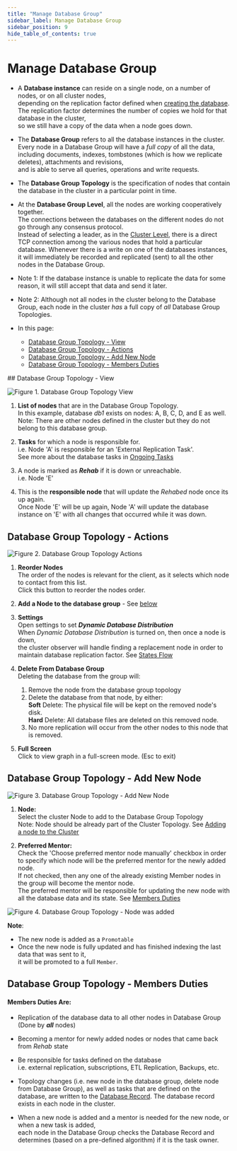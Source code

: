 ```yaml
---
title: "Manage Database Group"
sidebar_label: Manage Database Group
sidebar_position: 9
hide_table_of_contents: true
---
```



# Manage Database Group
<Admonition type="note" title="Note">

* A **Database instance** can reside on a single node, on a number of nodes, or on all cluster nodes,  
  depending on the replication factor defined when [creating the database](../../../studio/database/create-new-database/general-flow.mdx).  
  The replication factor determines the number of copies we hold for that database in the cluster,  
  so we still have a copy of the data when a node goes down.  

* The **Database Group** refers to all the database instances in the cluster.  
  Every node in a Database Group will have a _full copy_ of all the data,  
  including documents, indexes, tombstones (which is how we replicate deletes), 
  attachments and revisions,  
  and is able to serve all queries, operations and write requests.  

* The **Database Group Topology** is the specification of nodes that contain the database in the cluster in a particular point in time.  

* At the **Database Group Level**, all the nodes are working cooperatively together.  
  The connections between the databases on the different nodes do not go through any consensus protocol.  
  Instead of selecting a leader, as in the [Cluster Level](../../../studio/cluster/cluster-view.mdx), 
  there is a direct TCP connection among the various nodes that hold a particular database. 
  Whenever there is a write on one of the databases instances, it will immediately be recorded and replicated (sent) to all the other nodes in the Database Group.  

* Note 1: If the database instance is unable to replicate the data for some reason, it will still accept that data and send it later.  

* Note 2: Although not all nodes in the cluster belong to the Database Group, each node in the cluster _has_ a full copy of _all_ Database Group Topologies.  

* In this page:  
  * [Database Group Topology - View](../../../studio/database/settings/manage-database-group.mdx#database-group-topology---view)  
  * [Database Group Topology - Actions](../../../studio/database/settings/manage-database-group.mdx#database-group-topology---actions)  
  * [Database Group Topology - Add New Node](../../../studio/database/settings/manage-database-group.mdx#database-group-topology---add-new-node)  
  * [Database Group Topology - Members Duties](../../../studio/database/settings/manage-database-group.mdx#database-group-topology---members-duties)  
</Admonition>
## Database Group Topology - View

![Figure 1. Database Group Topology View](./assets/database-group-1.png)

1. **List of nodes** that are in the Database Group Topology.  
   In this example, database _db1_ exists on nodes: A, B, C, D, and E as well.  
   Note: There are other nodes defined in the cluster but they do not belong to this database group.  

2. **Tasks** for which a node is responsible for.  
   i.e. Node 'A' is responsible for an 'External Replication Task'.  
   See more about the database tasks in [Ongoing Tasks](../../../studio/database/tasks/ongoing-tasks/general-info.mdx)  

3. A node is marked as ***Rehab*** if it is down or unreachable.  
   i.e. Node 'E'  

4. This is the **responsible node** that will update the _Rehabed_ node once its up again.  
   Once Node 'E' will be up again, Node 'A' will update the database instance on 'E' with all changes that occurred while it was down.  




## Database Group Topology - Actions

![Figure 2. Database Group Topology Actions](./assets/database-group-2.png)

1. **Reorder Nodes**  
   The order of the nodes is relevant for the client, as it selects which node to contact from this list.  
   Click this button to reorder the nodes order.  

2. **Add a Node to the database group** - See [below](../../../studio/database/settings/manage-database-group.mdx#database-group-topology---add-new-node)  

3. **Settings**  
   Open settings to set ***Dynamic Database Distribution***  
   When _Dynamic Database Distribution_ is turned on, then once a node is down,  
   the cluster observer will handle finding a replacement node in order to maintain database replication factor.
   See [States Flow](../../../studio/server/debug/advanced/cluster-observer.mdx#states-flow)  

4. **Delete From Database Group**  
   Deleting the database from the group will:  
   1. Remove the node from the database group topology  
   2. Delete the database from that node, by either:  
      **Soft** Delete:  The physical file will be kept on the removed node's disk.  
      **Hard** Delete:  All database files are deleted on this removed node.  
   3. No more replication will occur from the other nodes to this node that is removed.  

5. **Full Screen**  
   Click to view graph in a full-screen mode. (Esc to exit)  



## Database Group Topology - Add New Node 

![Figure 3. Database Group Topology - Add New Node](./assets/database-group-3.png)

1. **Node:**  
   Select the cluster Node to add to the Database Group Topology  
   Note: Node should be already part of the Cluster Topology. See [Adding a node to the Cluster](../../../studio/cluster/setting-a-cluster.mdx#add-another-node-to-the-cluster)  

2. **Preferred Mentor:**  
   Check the 'Choose preferred mentor node manually' checkbox in order to specify which node will be the preferred mentor for the newly added node.  
   If not checked, then any one of the already existing Member nodes in the group will become the mentor node.  
   The preferred mentor will be responsible for updating the new node with all the database data and its state. 
   See [Members Duties](../../../studio/database/settings/manage-database-group.mdx#database-group-topology---members-duties)  



![Figure 4. Database Group Topology - Node was added](./assets/database-group-4.png)

**Note**:  

* The new node is added as a `Promotable`  
* Once the new node is fully updated and has finished indexing the last data that was sent to it,  
  it will be promoted to a full `Member`.  



## Database Group Topology - Members Duties 

#### Members Duties Are:

* Replication of the database data to all other nodes in Database Group (Done by ***all*** nodes)  

* Becoming a mentor for newly added nodes or nodes that came back from _Rehab_ state  

* Be responsible for tasks defined on the database  
  i.e. external replication, subscriptions, ETL Replication, Backups, etc.

<Admonition type="note" title="Who's Duty is it ?" id="who-s-duty-is-it" href="#who-s-duty-is-it">

* Topology changes (i.e. new node in the database group, delete node from Database Group), 
as well as tasks that are defined on the database, are written to the [Database Record](../../../studio/database/settings/database-record.mdx). 
The database record exists in each node in the cluster.  

* When a new node is added and a mentor is needed for the new node, or when a new task is added,  
  each node in the Database Group checks the Database Record and determines (based on a pre-defined algorithm) if it is the task owner.  
</Admonition>


